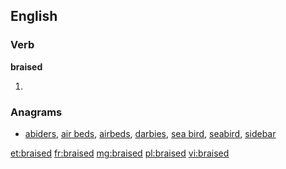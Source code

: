 ==English==
===Verb===
'''braised'''
# {{past of|[[braise]]}}

===Anagrams===
* [[abiders#English|abiders]], [[air beds#English|air beds]], [[airbeds#English|airbeds]], [[darbies#English|darbies]], [[sea bird#English|sea bird]], [[seabird#English|seabird]], [[sidebar#English|sidebar]]

[[et:braised]]
[[fr:braised]]
[[mg:braised]]
[[pl:braised]]
[[vi:braised]]
